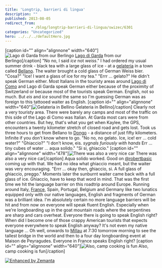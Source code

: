 ```yaml
---
title: 'Longtrip, barrieri di lingua'
description: ""
published: 2013-08-05
redirect_from: 
            - /blog/longtrip-barrieri-di-lingua/swizec/6301
categories: "Uncategorized"
hero: ../../../defaultHero.jpg
---
```

\[caption id=&quot;&quot; align=&quot;alignnone&quot; width=&quot;640&quot;]![Lago di Garda from our Berlingo](https://www.filepicker.io/api/file/rMAKmIaQQh2VxmdEZKJq "Lago di Garda from our Berlingo") [Lago di Garda](http://en.wikipedia.org/wiki/Lake_Garda "Lake Garda") from our Berlingo\[/caption] &quot;No no, I said _ice_ not _weiss_.&quot; I had ordered my usual summer drink - black tea with a large glass of ice - at a [gelateria](http://en.wikipedia.org/wiki/Gelato "Gelato") in a town called [Bellano](<http://maps.google.com/maps?ll=46.05,9.3&amp;spn=0.1,0.1&amp;q=46.05,9.3 (Bellano)&amp;t=h> "Bellano"). The waiter brought a cold glass of German Weiss bier. &quot;Cosa?&quot; &quot;Ice! I want a glass of ice for my tea.&quot; &quot;Errr … gelato?&quot; He didn&#x27;t speak German either. Most Italians in the touristy areas around [Lago di Como](<http://maps.google.com/maps?ll=46.0,9.26666666667&amp;spn=0.1,0.1&amp;q=46.0,9.26666666667 (Lake%20Como)&amp;t=h> "Lake Como") and Lago di Garda speak German either because of the proximity of Switzerland or because most of the tourists speak German. English, not so much. But _eis_ and _ice_ sound the same so I&#x27;m guessing German was as foreign to this tattooed waiter as English. \[caption id=&quot;&quot; align=&quot;alignnone&quot; width=&quot;640&quot;]![Gelateria in Bellino](https://www.filepicker.io/api/file/tUgii1SoSY6z0tTJ8ywq "Gelateria in Bellino") Gelateria in Bellino\[/caption] Clearly not a very touristy area. There were barely any camps and most of the traffic on this side of the Lago di Como was Italian. At Garda most cars were from other countries. But hey, that&#x27;s what you get when Kaylee, the GPS, encounters a twenty kilometer stretch of closed road and gets lost. Took us three hours to get from Bellano to [Dongo](<http://maps.google.com/maps?ll=46.1333333333,9.28333333333&amp;spn=0.1,0.1&amp;q=46.1333333333,9.28333333333 (Dongo%2C%20Lombardy)&amp;t=h> "Dongo, Lombardy") - a distance of just fifty kilometers. Infinite if you don&#x27;t know where to go. &quot;No no, no gelato. Ice, ice! err … cold water?&quot; &quot;Ghiaccio?&quot; &quot;I don&#x27;t know, eis. _sygnals furiously with hands_ Err … tiny cubes of water … aqua solido.&quot; &quot;Si si, ghiaccio.&quot; \[caption id=&quot;&quot; align=&quot;alignnone&quot; width=&quot;478&quot;]![There was also a very nice car](https://www.filepicker.io/api/file/9THk5tmwR6O8vE2vMEJA "There was also a very nice car") There was also a very nice car\[/caption] Aqua solido worked. Good on [@robertbasic](http://twitter.com/robertbasic) coming up with that. We had no idea what ghiaccio meant, but the waiter was very encouraging. &quot;Errr … okay then, ghiaccio, si. A full glass of ghiaccio, preggo.&quot; Moments later the sunburnt waiter came back with a full glass of ice. Ghiaccio, have to keep that word in mind. That was the first time we hit the language barrier on this roadtrip around Europe. Running around Italy, [France](<http://maps.google.com/maps?ll=48.8566666667,2.35083333333&amp;spn=10.0,10.0&amp;q=48.8566666667,2.35083333333 (France)&amp;t=h> "France"), Spain, Portugal, Belgium and Germany like two lunatics equipped only with our native languages, English and fragments of German was a brilliant idea. I&#x27;m absolutely certain no more language barriers will be hit and from now on everyone will speak fluent English. Especially when we&#x27;re longboarding up in the goat mountain roads where the serpentines are sharp and cars overheat. Everyone there is going to speak English right? When did I become one of those crappy American tourists that expects everyone everywhere to speak English anyway? It&#x27;s not even my native language ... Oh well, onwards to [Millau](http://en.wikipedia.org/wiki/Millau "Millau") at 7:30 tomorrow morning to see the tallest bridge in the world and then to a four day longboarding event at Maison de Peyragudes. Everyone in France speaks English right? \[caption id=&quot;&quot; align=&quot;alignnone&quot; width=&quot;640&quot;]![Also, camp cooking is fun](https://www.filepicker.io/api/file/W9G0ao2QH2BE01syW42m "Also, camp cooking is fun") Also, camp cooking is fun\[/caption]

[![Enhanced by Zemanta](http://img.zemanta.com/zemified_e.png?x-id=05795a5f-ed53-42ba-80b0-e6920346a8bc)](http://www.zemanta.com/?px "Enhanced by Zemanta")